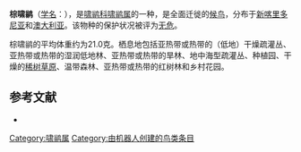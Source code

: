 {{Speciesbox
| image = Pachycephala rufiventris male 1 - Glen Davis.jpg
| image_caption = 雄鸟
| image2 = Pachycephala rufiventris female - Glen Davis.jpg
| image2_caption = 雌鸟
| status = LC
| status_system = IUCN3.1
| status_ref = <ref>{{Cite iucn | author = BirdLife International | title = ''Pachycephala rufiventris'' | volume = 2016 | page = e.T22705537A94023496 | date = 2016 | doi = 10.2305/IUCN.UK.2016-3.RLTS.T22705537A94023496.en }}</ref>
| genus = Pachycephala
| species = rufiventris
| authority = ([[约翰·莱瑟姆_(鸟类学家)|Latham]], 1801)
| synonyms = * ''Laniarius rubrigaster''
* ''Lanius macularius''
* ''Lewinornis rufiventris''
* ''Pachycephala striata''
* ''Sylvia rufiventris''
* ''Turdus pectoralis''
* ''Turdus prasinus''
}}

'''棕啸鹟'''（[[学名|学名]]：{{lang|la|''Pachycephala rufiventris''}}），是[[啸鹟科|啸鹟科]][[啸鹟属|啸鹟属]]的一种，是全面迁徙的[[鸟类迁徙|候鸟]]，分布于[[新喀里多尼亚|新喀里多尼亚]]和[[澳大利亚|澳大利亚]]。该物种的保护状况被评为[[无危|无危]]。

棕啸鹟的平均体重约为21.0克。栖息地包括亚热带或热带的（低地）干燥疏灌丛、亚热带或热带的湿润低地林、亚热带或热带的旱林、地中海型疏灌丛、种植园、干燥的[[稀树草原|稀树草原]]、温带森林、亚热带或热带的红树林和乡村花园。

== 参考文献 ==

{{reflist}}
{{commons category|Pachycephala rufiventris}}
*{{cite web|url=http://www.birdlife.org/datazone/speciesfactsheet.php?id=5667&m=0|title=Pachycephala rufiventris|publisher=[[国际鸟盟|BirdLife.org]]|accessdate=2011-06-27|archive-date=2016-03-04|archive-url=https://web.archive.org/web/20160304223338/http://www.birdlife.org/datazone/speciesfactsheet.php?id=5667&m=0|dead-url=no}}
{{Taxonbar|from=Q3180293}}

[[Category:啸鹟属|Category:啸鹟属]]
[[Category:由机器人创建的鸟类条目|Category:由机器人创建的鸟类条目]]
